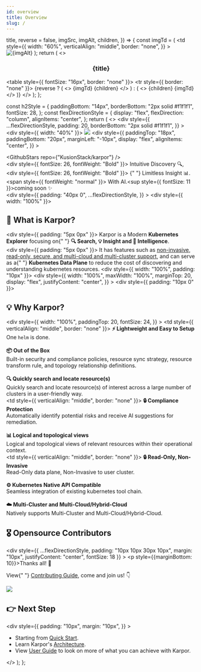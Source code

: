 ```yaml
---
id: overview
title: Overview
slug: /
---
```




  title,
  reverse = false,
  imgSrc,
  imgAlt,
  children,
}) => {
  const imgTd = (
    <td
      style={{
        width: "60%",
        verticalAlign: "middle",
        border: "none",
      }}
    >
      <img src={imgSrc} alt={imgAlt} />
    </td>
  );
  return (
    <>
      <h3 align="center">{title}</h3>
      <table style={{ fontSize: "16px", border: "none" }}>
        <tr style={{ border: "none" }}>
          {reverse ? (
            <>
              {imgTd}
              {children}
            </>
          ) : (
            <>
              {children}
              {imgTd}
            </>
          )}
        </tr>
      </table>
    </>
  );
};

  const h2Style = {
    paddingBottom: "14px",
    borderBottom: "2px solid #f1f1f1",
    fontSize: 28,
  };
  const flexDirectionStyle = {
    display: "flex",
    flexDirection: "column",
    alignItems: "center",
  };
  return (
    <>
      <div
        style={{
          ...flexDirectionStyle,
          padding: 20,
          borderBottom: "2px solid #f1f1f1",
        }}
      >
        <div style={{ width: "40%" }}>
          <img src={logoImg} />
        </div>
        <div
          style={{
            paddingTop: "18px",
            paddingBottom: "20px",
            marginLeft: "-10px",
            display: "flex",
            alignItems: "center",
          }}
        >
          <div>
            <KarporButton
              url="https://karpor-demo.kusionstack.io"
              btnText="Demo"
            />
          </div>
          <div>
            <GithubStars repo={"KusionStack/karpor"} />
          </div>
        </div>
        <div style={{ fontSize: 26, fontWeight: "Bold" }}>
          Intuitive Discovery 🔍,
        </div>
        <div style={{ fontSize: 26, fontWeight: "Bold" }}>
          {" "}
          Limitless Insight 📊. <span style={{ fontWeight: "normal" }}>
            With AI.<sup style={{ fontSize: 11 }}>coming soon </sup>
          </span>✨
        </div>
      </div>
      <div>
        <div
          style={{
            padding: "40px 0",
            ...flexDirectionStyle,
          }}
        >
          <div style={{ width: "100%" }}>
            <h2 style={h2Style}>📖 What is Karpor?</h2>
            <div style={{ padding: "5px 0px" }}>
              Karpor is a Modern <b>Kubernetes Explorer</b> focusing on{" "}
              <b>🔍 Search, 💡 Insight and 🤖 Intelligence</b>.
            </div>
            <div style={{ padding: "5px 0px" }}>
              It has features such as <u>non-invasive, read-only, secure, and
              multi-cloud and multi-cluster support</u>, and can serve as a{" "}
              <b>Kubernetes Data Plane</b> to reduce the cost of discovering and
              understanding kubernetes resources.
            </div>
          </div>
          <div style={{ width: "100%", padding: "10px" }}>
            <div
              style={{
                width: "100%",
                maxWidth: "100%",
                marginTop: 20,
                display: "flex",
                justifyContent: "center",
              }}
            >
              <ReactPlayer
                width="100%"
                height="100%"
                playing
                loop
                controls
                url="/karpor/assets/overview/demo.mp4"
              />
            </div>
          </div>
        </div>
        <div style={{ padding: "10px 0" }}>
          <h2 style={h2Style}>💡 Why Karpor?</h2>
          <div
            style={{
              width: "100%",
              paddingTop: 20,
              fontSize: 24,
            }}
          >
            <FeatureBlock
              title="🤝 User Friendly"
              imgSrc={userFriendlyImg}
              imgAlt="User Friendly"
            >
              <td style={{ verticalAlign: "middle", border: "none" }}>
                <b>⚡️ Lightweight and Easy to Setup</b>
                <br />
                One `helm` is done.
                <br />
                <br />
                <b>📦 Out of the Box</b>
                <br />
                Built-in security and compliance policies, resource sync strategy,
                resource transform rule, and topology relationship definitions.
                <br />
                <br />
                <b>🔍 Quickly search and locate resource(s)</b>
                <br />
                Quickly search and locate resource(s) of interest across a large
                number of clusters in a user-friendly way.
              </td>
            </FeatureBlock>
            <br />
            <FeatureBlock
              title="✨ Intelligent"
              imgSrc={intelligentImg}
              reverse={true}
              imgAlt="Intelligent"
            >
              <td style={{ verticalAlign: "middle", border: "none" }}>
                <b>🔒 Compliance Protection</b>
                <br />
                Automatically identify potential risks and receive AI
                suggestions for remediation.
                <br />
                <br />
                <b>📊 Logical and topological views</b>
                <br />
                Logical and topological views of relevant resources within their
                operational context.
              </td>
            </FeatureBlock>
            <br />
            <FeatureBlock
              title="⚡️ Low Burden"
              imgSrc={lowBurdenImg}
              imgAlt="Low Burden"
            >
              <td style={{ verticalAlign: "middle", border: "none" }}>
                <b>🔒 Read-Only, Non-Invasive</b>
                <br />
                Read-Only data plane, Non-Invasive to user cluster.
                <br />
                <br />
                <b>⚙️ Kubernetes Native API Compatible</b>
                <br />
                Seamless integration of existing kubernetes tool chain.
                <br />
                <br />
                <b>☁️ Multi-Cluster and Multi-Cloud/Hybrid-Cloud</b>
                <br />
                Natively supports Multi-Cluster and Multi-Cloud/Hybrid-Cloud.
              </td>
            </FeatureBlock>
            <br />
          </div>
        </div>
      </div>
      <h2 style={h2Style}>🎖️ Opensource Contributors</h2>
      <div
        style={{
          ...flexDirectionStyle,
          padding: "10px 10px 30px 10px",
          margin: "10px",
          justifyContent: "center",
          fontSize: 18
        }}
      >
        <p style={{marginBottom: 10}}>Thanks all! 🍻</p>
        <p>
          View{" "}
          <a href="developer-guide/contribution-guide/">Contributing Guide</a>,
          come and join us! 👇
        </p>
        <img src="https://contrib.rocks/image?repo=KusionStack/kusion" />
      </div>
      <h2 style={h2Style}>👉 Next Step</h2>
      <div
        style={{
          padding: "10px",
          margin: "10px",
        }}
      >
        <ul>
          <li>Starting from <a href="getting-started/quick-start">Quick Start</a>.</li>
          <li>Learn Karpor's <a href="concepts/architecture">Architecture</a>.</li>
          <li>View <a href="user-guide/multi-cluster-management">User Guide</a> to look on more of what you can achieve with Karpor.</li>
        </ul>
      </div>
    </>
  );
};

<Content />

<!--
## Karpor vs. Others

|                                | **Karpor** | **Kubevious** | **Clusterpedia** | **Kubeview** | **Kubernetes Dashboard** |
| ------------------------------ | ----------- | ------------- | ---------------- | ------------ | ------------------------ |
| Kubernetes-Native Support      | ✅           | ✅             | ✅                | ✅            | ✅                        |
| Resource Search                | ✅           | ✅             | ✅                | ✅            | ✅                        |
| Multi-Cluster Management       | ✅           | ✅             | ✅                | ❌            | ❌                        |
| Resource Sync                  | ✅           | ❌             | ✅                | ❌            | ❌                        |
| Cross-Cluster Search           | ✅           | ✅             | ✅                | ❌            | ❌                        |
| Web UI                         | ✅           | ✅             | ❌                | ✅            | ✅                        |
| Resource Relationship Topology | ✅           | ✅             | ❌                | ✅            | ❌                        |
| Security Compliance            | ✅           | ✅             | ❌                | ❌            | ❌                        |
| Logic View                     | ✅           | ❌             | ❌                | ❌            | ❌                        |

-->
